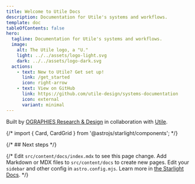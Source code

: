```yaml
---
title: Welcome to Utile Docs
description: Documentation for Utile's systems and workflows.
template: doc
tableOfContents: false
hero:
  tagline: Documentation for Utile's systems and workflows.
  image:
    alt: The Utile logo, a "U."
    light: ../../assets/logo-light.svg
    dark: ../../assets/logo-dark.svg
  actions:
    - text: New to Utile? Get set up!
      link: /get_started
      icon: right-arrow
    - text: View on GitHub
      link: https://github.com/utile-design/systems-documentation
      icon: external
      variant: minimal
---
```


Built by [OGRAPHIES Research & Design](ographiesresearch.com) in collaboration with [Utile](https://www.utiledesign.com/).

{/* import { Card, CardGrid } from '@astrojs/starlight/components'; */}

{/* ## Next steps */}

{/* <CardGrid stagger>
	<Card title="Update content" icon="pencil">
		Edit `src/content/docs/index.mdx` to see this page change.
	</Card>
	<Card title="Add new content" icon="add-document">
		Add Markdown or MDX files to `src/content/docs` to create new pages.
	</Card>
	<Card title="Configure your site" icon="setting">
		Edit your `sidebar` and other config in `astro.config.mjs`.
	</Card>
	<Card title="Read the docs" icon="open-book">
		Learn more in [the Starlight Docs](https://starlight.astro.build/).
	</Card>
</CardGrid> */}
